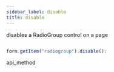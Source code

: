 ```yaml
---
sidebar_label: disable
title: disable
---
```



          


<Short>
 disables a RadioGroup control on a page






</Short>


~~~js

form.getItem("radiogroup").disable();


~~~
 api_method

<Descr>





</Descr>

